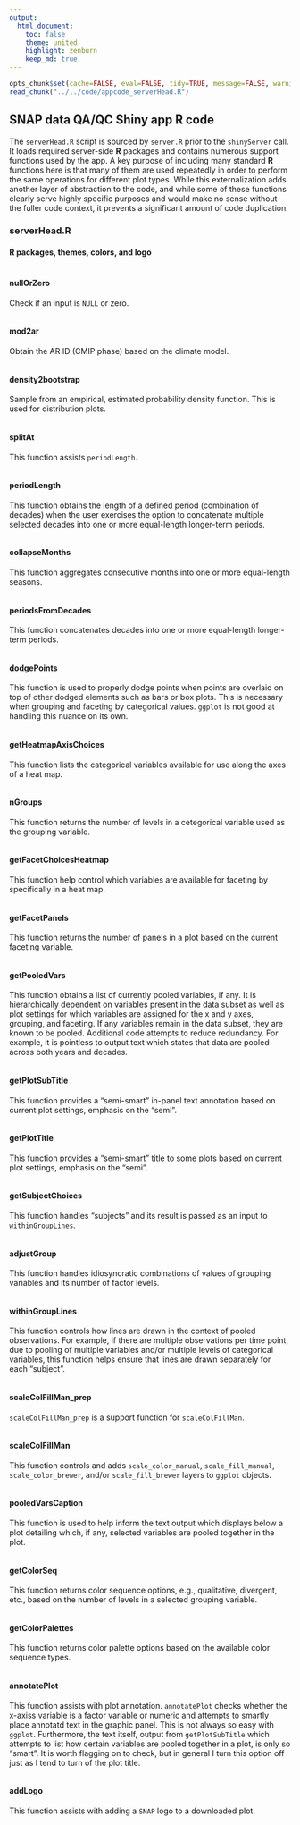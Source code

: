 ```yaml
---
output:
  html_document:
    toc: false
    theme: united
    highlight: zenburn
    keep_md: true
---
```


```r
opts_chunk$set(cache=FALSE, eval=FALSE, tidy=TRUE, message=FALSE, warning=FALSE)
read_chunk("../../code/appcode_serverHead.R")
```

##
##
## SNAP data QA/QC Shiny app R code

The `serverHead.R` script is sourced by `server.R` prior to the `shinyServer` call.
It loads required server-side **R** packages and contains numerous support functions used by the app.
A key purpose of including many standard **R** functions here is that many of them are used repeatedly
in order to perform the same operations for different plot types.
While this externalization adds another layer of abstraction to the code,
and while some of these functions clearly serve highly specific purposes and would make no sense without the fuller code context,
it prevents a significant amount of code duplication.

### serverHead.R

#### R packages, themes, colors, and logo

```r
```

#### nullOrZero
Check if an input is `NULL` or zero.

```r
```

#### mod2ar
Obtain the AR ID (CMIP phase) based on the climate model.

```r
```

#### density2bootstrap
Sample from an empirical, estimated probability density function. This is used for distribution plots.

```r
```

#### splitAt
This function assists `periodLength`.

```r
```

#### periodLength
This function obtains the length of a defined period (combination of decades) when the user exercises the option to concatenate multiple selected decades into one or more equal-length longer-term periods.

```r
```

#### collapseMonths
This function aggregates consecutive months into one or more equal-length seasons.

```r
```

#### periodsFromDecades
This function concatenates decades into one or more equal-length longer-term periods.

```r
```

#### dodgePoints
This function is used to properly dodge points when points are overlaid on top of other dodged elements such as bars or box plots.
This is necessary when grouping and faceting by categorical values.
`ggplot` is not good at handling this nuance on its own.

```r
```

#### getHeatmapAxisChoices
This function lists the categorical variables available for use along the axes of a heat map.

```r
```

#### nGroups
This function returns the number of levels in a cetegorical variable used as the grouping variable.

```r
```

#### getFacetChoicesHeatmap
This function help control which variables are available for faceting by specifically in a heat map.

```r
```

#### getFacetPanels
This function returns the number of panels in a plot based on the current faceting variable.

```r
```

#### getPooledVars
This function obtains a list of currently pooled variables, if any.
It is hierarchically dependent on variables present in the data subset as well as plot settings for which variables are assigned for the x and y axes, grouping, and faceting.
If any variables remain in the data subset, they are known to be pooled.
Additional code attempts to reduce redundancy.
For example, it is pointless to output text which states that data are pooled across both years and decades.

```r
```

#### getPlotSubTitle
This function provides a "semi-smart" in-panel text annotation based on current plot settings, emphasis on the "semi".

```r
```

#### getPlotTitle
This function provides a "semi-smart" title to some plots based on current plot settings, emphasis on the "semi".

```r
```

#### getSubjectChoices
This function handles "subjects" and its result is passed as an input to `withinGroupLines`.

```r
```

#### adjustGroup
This function handles idiosyncratic combinations of values of grouping variables and its number of factor levels.

```r
```

#### withinGroupLines
This function controls how lines are drawn in the context of pooled observations.
For example, if there are multiple observations per time point, due to pooling of multiple variables and/or multiple levels of categorical variables,
this function helps ensure that lines are drawn separately for each "subject".

```r
```

#### scaleColFillMan_prep
`scaleColFillMan_prep` is a support function for `scaleColFillMan`.

```r
```

#### scaleColFillMan
This function controls and adds `scale_color_manual`, `scale_fill_manual`, `scale_color_brewer`, and/or `scale_fill_brewer` layers to `ggplot` objects.

```r
```

#### pooledVarsCaption
This function is used to help inform the text output which displays below a plot detailing which, if any, selected variables are pooled together in the plot.

```r
```

#### getColorSeq
This function returns color sequence options, e.g., qualitative, divergent, etc., based on the number of levels in a selected grouping variable.

```r
```

#### getColorPalettes
This function returns color palette options based on the available color sequence types.

```r
```

#### annotatePlot
This function assists with plot annotation.
`annotatePlot` checks whether the x-axiss variable is a factor variable or numeric and attempts to smartly place annotatd text in the graphic panel.
This is not always so easy with `ggplot`.
Furthermore, the text itself, output from `getPlotSubTitle` which attempts to list how certain variables are pooled together in a plot, is only so "smart".
It is worth flagging on to check, but in general I turn this option off just as I tend to turn of the plot title.

```r
```

#### addLogo
This function assists with adding a `SNAP` logo to a downloaded plot.

```r
```
